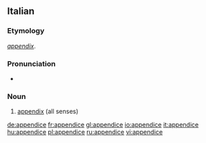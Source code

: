 ==Italian==

===Etymology===
{{etyl|la|it}} ''[[appendix]]''.

===Pronunciation===
* {{hyphenation|ap|pen|dì|ce}}

===Noun===
{{it-noun|appendic|f|e|i}}

# [[appendix]] (all senses)

[[de:appendice]]
[[fr:appendice]]
[[gl:appendice]]
[[io:appendice]]
[[it:appendice]]
[[hu:appendice]]
[[pl:appendice]]
[[ru:appendice]]
[[vi:appendice]]